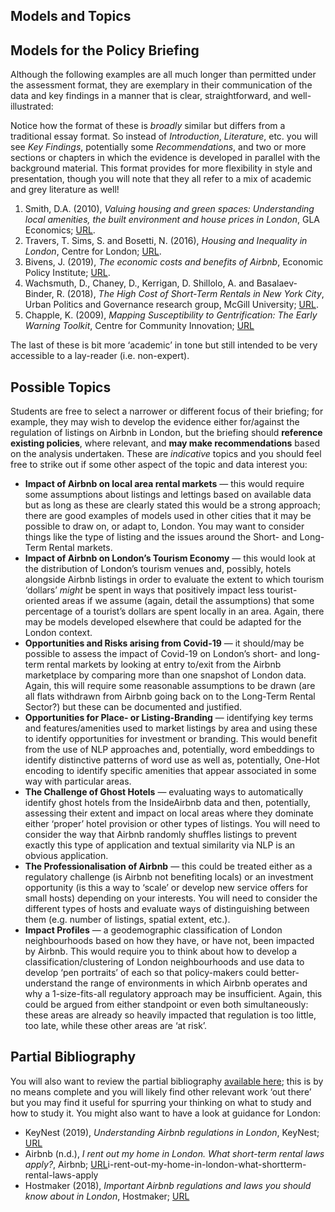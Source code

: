 ## Models and Topics

## Models for the Policy Briefing

Although the following examples are all much longer than permitted under the assessment format, they are exemplary in their communication of the data and key findings in a manner that is clear, straightforward, and well-illustrated:

::: {.callout-tip}
Notice how the format of these is *broadly* similar but differs from a traditional essay format. So instead of *Introduction*, *Literature*, etc. you will see *Key Findings*, potentially some *Recommendations*, and two or more sections or chapters in which the evidence is developed in parallel with the background material. This format provides for more flexibility in style and presentation, though you will note that they all refer to a mix of academic and grey literature as well!
:::

1. Smith, D.A. (2010), *Valuing housing and green spaces: Understanding local amenities, the built environment and house prices in London*, GLA Economics; [URL](https://www.london.gov.uk/sites/default/files/gla_migrate_files_destination/GLAE-wp-42.pdf).
2. Travers, T. Sims, S. and Bosetti, N. (2016), *Housing and Inequality in London*, Centre for London; [URL](https://www.centreforlondon.org/publication/housing-and-inequality-in-london/).
3. Bivens, J. (2019), *The economic costs and benefits of Airbnb*, Economic Policy Institute; [URL](https://www.epi.org/publication/the-economic-costs-and-benefits-of-airbnb-no-reason-for-local-policymakers-to-let-airbnb-bypass-tax-or-regulatory-obligations/).
4. Wachsmuth, D., Chaney, D., Kerrigan, D. Shillolo, A. and Basalaev-Binder, R. (2018), *The High Cost of Short-Term Rentals in New York City*, Urban Politics and Governance research group, McGill University; [URL](https://www.mcgill.ca/newsroom/files/newsroom/channels/attach/airbnb-report.pdf).
5. Chapple, K. (2009), *Mapping Susceptibility to Gentrification: The Early Warning Toolkit*, Centre for Community Innovation; [URL](https://communityinnovation.berkeley.edu/publications) 

The last of these is bit more 'academic' in tone but still intended to be very accessible to a lay-reader (i.e. non-expert).

## Possible Topics

Students are free to select a narrower or different focus of their briefing; for example, they may wish to develop the evidence either for/against the regulation of listings on Airbnb in London, but the briefing should **reference existing policies**, where relevant, and **may make recommendations** based on the analysis undertaken. These are *indicative* topics and you should feel free to strike out if some other aspect of the topic and data interest you:

- **Impact of Airbnb on local area rental markets** — this would require some assumptions about listings and lettings based on available data but as long as these are clearly stated this would be a strong approach; there are good examples of models used in other cities that it may be possible to draw on, or adapt to, London. You may want to consider things like the type of listing and the issues around the Short- and Long-Term Rental markets.
- **Impact of Airbnb on London's Tourism Economy** — this would look at the distribution of London's tourism venues and, possibly, hotels alongside Airbnb listings in order to evaluate the extent to which tourism 'dollars' *might* be spent in ways that positively impact less tourist-oriented areas if we assume (again, detail the assumptions) that some percentage of a tourist's dollars are spent locally in an area. Again, there may be models developed elsewhere that could be adapted for the London context.
- **Opportunities and Risks arising from Covid-19** — it should/may be possible to assess the impact of Covid-19 on London's short- and long-term rental markets by looking at entry to/exit from the Airbnb marketplace by comparing more than one snapshot of London data. Again, this will require some reasonable assumptions to be drawn (are all flats withdrawn from Airbnb going back on to the Long-Term Rental Sector?) but these can be documented and justified.
- **Opportunities for Place- or Listing-Branding** — identifying key terms and features/amenities used to market listings by area and using these to identify opportunities for investment or branding. This would benefit from the use of NLP approaches and, potentially, word embeddings to identify distinctive patterns of word use as well as, potentially, One-Hot encoding to identify specific amenities that appear associated in some way with particular areas.
- **The Challenge of Ghost Hotels** — evaluating ways to automatically identify ghost hotels from the InsideAirbnb data and then, potentially, assessing their extent and impact on local areas where they dominate either 'proper' hotel provision or other types of listings. You will need to consider the way that Airbnb randomly shuffles listings to prevent exactly this type of application and textual similarity via NLP is an obvious application.
- **The Professionalisation of Airbnb** — this could be treated either as a regulatory challenge (is Airbnb not benefiting locals) or an investment opportunity (is this a way to 'scale' or develop new service offers for small hosts) depending on your interests. You will need to consider the different types of hosts and evaluate ways of distinguishing between them (e.g. number of listings, spatial extent, etc.).
- **Impact Profiles** — a geodemographic classification of London neighbourhoods based on how they have, or have not, been impacted by Airbnb. This would require you to think about how to develop a classification/clustering of London neighbourhoods and use data to develop 'pen portraits' of each so that policy-makers could better-understand the range of environments in which Airbnb operates and why a 1-size-fits-all regulatory approach may be insufficient. Again, this could be argued from either standpoint or even both simultaneously: these areas are already so heavily impacted that regulation is too little, too late, while these other areas are 'at risk'.

## Partial Bibliography

You will also want to review the partial bibliography [available here](https://github.com/jreades/i2p/blob/master/bib/Bibliography.md); this is by no means complete and you will likely find other relevant work 'out there' but you may find it useful for spurring your thinking on what to study and how to study it. You might also want to have a look at guidance for London:

- KeyNest (2019), *Understanding Airbnb regulations in London*, KeyNest; [URL](https://keynest.com/blog/airbnb-regulations-london)
- Airbnb (n.d.), *I rent out my home in London. What short-term rental laws apply?*, Airbnb; [URL](https://www.airbnb.co.uk/help/article/1340/)i-rent-out-my-home-in-london-what-shortterm-rental-laws-apply
- Hostmaker (2018), *Important Airbnb regulations and laws you should know about in London*, Hostmaker; [URL](https://hostmaker.com/blog/important-airbnb-regulations-country-laws-know-london/)

